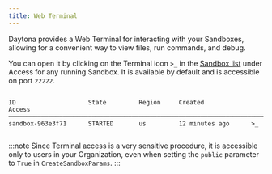 ```yaml
---
title: Web Terminal
---
```



Daytona provides a Web Terminal for interacting with your Sandboxes, allowing for a convenient way to view files, run commands, and debug.

You can open it by clicking on the Terminal icon `>_` in the [Sandbox list](https://app.daytona.io/dashboard/sandboxes) under Access for any running Sandbox. It is available by default and is accessible on port `22222`.

```text
                                                                                                                   
ID                    State         Region     Created             Access
──────────────────────────────────────────────────────────────────────────────
sandbox-963e3f71      STARTED       us         12 minutes ago      >_         
                                                                                                                                                                                                                                          
```

:::note
Since Terminal access is a very sensitive procedure, it is accessible only to users in your Organization, even when setting the `public` parameter to `True` in `CreateSandboxParams`.
:::
